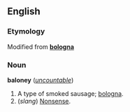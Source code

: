 ==English==
===Etymology===
Modified from '''[[bologna]]'''

===Noun===
'''baloney''' (''[[uncountable]]'')

#A type of smoked sausage; [[bologna]].
#(''slang'') [[Nonsense]].
